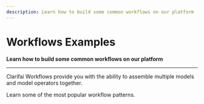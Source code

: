 ```yaml
---
description: Learn how to build some common workflows on our platform
---
```


# Workflows Examples

**Learn how to build some common workflows on our platform**

<hr />

Clarifai Workflows provide you with the ability to assemble multiple models and model operators together.

Learn some of the most popular workflow patterns.


<DocCardList items={useCurrentSidebarCategory().items}/>
